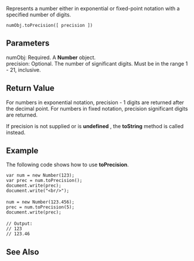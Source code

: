 Represents a number either in exponential or fixed-point notation with a specified number of digits.

 numObj.toPrecision([ precision ])

==Parameters==
; numObj: Required. A '''Number''' object.
; precision: Optional. The number of significant digits. Must be in the range 1 - 21, inclusive.

==Return Value==
For numbers in exponential notation, precision - 1 digits are returned after the decimal point. For numbers in fixed notation, precision significant digits are returned.

If precision is not supplied or is '''undefined''' , the '''toString''' method is called instead.


==Example==
The following code shows how to use '''toPrecision'''.

 var num = new Number(123);
 var prec = num.toPrecision();
 document.write(prec);
 document.write("&lt;br/&gt;");
 
 num = new Number(123.456);
 prec = num.toPrecision(5);
 document.write(prec);
 
 // Output:
 // 123
 // 123.46

==See Also==

              

              
